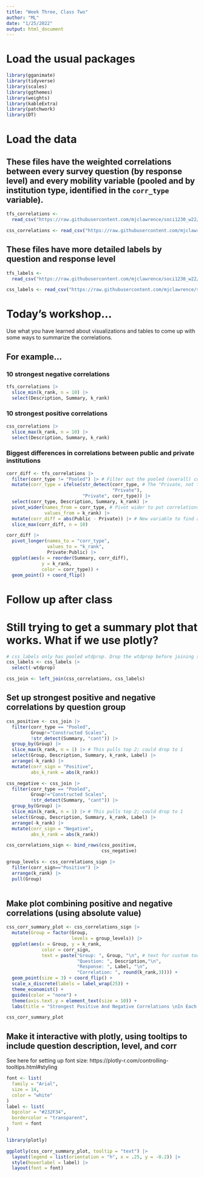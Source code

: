 ```yaml
---
title: "Week Three, Class Two"
author: "ML"
date: "1/25/2022"
output: html_document
---
```


# Load the usual packages
```r
library(gganimate)
library(tidyverse)
library(scales)
library(ggthemes)
library(weights)
library(kableExtra)
library(patchwork)
library(DT)
```

# Load the data

## These files have the weighted correlations between every survey question (by response level) and every mobility variable (pooled and by institution type, identified in the `corr_type` variable).

```r
tfs_correlations <-
  read_csv("https://raw.githubusercontent.com/mjclawrence/soci1230_w22/main/data/tfs_correlations_all.csv")

css_correlations <- read_csv("https://raw.githubusercontent.com/mjclawrence/soci1230_w22/main/data/css_correlations_all.csv")
```

## These files have more detailed labels by question and response level

```r
tfs_labels <-
  read_csv("https://raw.githubusercontent.com/mjclawrence/soci1230_w22/main/data/tfs_question_summary_labels.csv")

css_labels <- read_csv("https://raw.githubusercontent.com/mjclawrence/soci1230_w22/main/data/css_question_summary_labels.csv")
```

# Today's workshop...

Use what you have learned about visualizations and tables to come up with some ways to summarize the correlations.

## For example...

### 10 strongest negative correlations

```r
tfs_correlations |> 
  slice_min(k_rank, n = 10) |> 
  select(Description, Summary, k_rank) 
```

### 10 strongest positive correlations
```r
css_correlations |> 
  slice_max(k_rank, n = 10) |> 
  select(Description, Summary, k_rank)
```

### Biggest differences in correlations between public and private institutions

```r
corr_diff <- tfs_correlations |> 
  filter(corr_type != "Pooled") |> # Filter out the pooled (overall) correlations
  mutate(corr_type = ifelse(str_detect(corr_type, # The "Private, not for profit" label is long. Shorten it.
                                       "Private"), 
                            "Private", corr_type)) |> 
  select(corr_type, Description, Summary, k_rank) |> 
  pivot_wider(names_from = corr_type, # Pivot wider to put correlations in columns
              values_from = k_rank) |> 
  mutate(corr_diff = abs(Public - Private)) |> # New variable to find absolute difference
  slice_max(corr_diff, n = 10)
```

```r
corr_diff |> 
  pivot_longer(names_to = "corr_type",
               values_to = "k_rank",
               Private:Public) |> 
  ggplot(aes(x = reorder(Summary, corr_diff),
             y = k_rank,
             color = corr_type)) +
  geom_point() + coord_flip()
```



# Follow up after class

# Still trying to get a summary plot that works. What if we use plotly?

```r
# css_labels only has pooled wtdprop. Drop the wtdprop before joining so all rows get labels
css_labels <- css_labels |> 
  select(-wtdprop)

css_join <- left_join(css_correlations, css_labels)
```

## Set up strongest positive and negative correlations by question group

```r
css_positive <- css_join |> 
  filter(corr_type == "Pooled",
         Group!="Constructed Scales",
         !str_detect(Summary, "cant")) |> 
  group_by(Group) |> 
  slice_max(k_rank, n = 1) |> # This pulls top 2; could drop to 1 
  select(Group, Description, Summary, k_rank, Label) |> 
  arrange(-k_rank) |> 
  mutate(corr_sign = "Positive",
         abs_k_rank = abs(k_rank))

css_negative <- css_join |> 
  filter(corr_type == "Pooled",
         Group!="Constructed Scales",
         !str_detect(Summary, "cant")) |> 
  group_by(Group) |> 
  slice_min(k_rank, n = 1) |> # This pulls top 2; could drop to 1
  select(Group, Description, Summary, k_rank, Label) |> 
  arrange(-k_rank) |> 
  mutate(corr_sign = "Negative",
         abs_k_rank = abs(k_rank))

css_correlations_sign <- bind_rows(css_positive,
                                   css_negative)

group_levels <- css_correlations_sign |> 
  filter(corr_sign=="Positive") |> 
  arrange(k_rank) |> 
  pull(Group)
  
```

## Make plot combining positive and negative correlations (using absolute value)

```r
css_corr_summary_plot <- css_correlations_sign |> 
  mutate(Group = factor(Group,
                        levels = group_levels)) |> 
  ggplot(aes(x = Group, y = k_rank, 
             color = corr_sign,
             text = paste("Group: ", Group, "\n", # text for custom tooltip
                          "Question: ", Description,"\n",
                          "Response: ", Label, "\n",
                          "Correlation: ", round(k_rank,3)))) + 
  geom_point(size = 3) + coord_flip() +
  scale_x_discrete(labels = label_wrap(25)) +
  theme_economist() + 
  guides(color = "none") +
  theme(axis.text.y = element_text(size = 10)) +
  labs(title = "Strongest Positive And Negative Correlations \nIn Each Question Group")

css_corr_summary_plot
```

## Make it interactive with plotly, using tooltips to include question description, level, and corr

See here for setting up font size: https://plotly-r.com/controlling-tooltips.html#styling
```r
font <- list(
  family = "Arial",
  size = 14,
  color = "white"
)
label <- list(
  bgcolor = "#232F34",
  bordercolor = "transparent",
  font = font
)

```


```r
library(plotly)

ggplotly(css_corr_summary_plot, tooltip = "text") |> 
  layout(legend = list(orientation = "h", x = .25, y = -0.2)) |> 
  style(hoverlabel = label) |> 
  layout(font = font)
```

